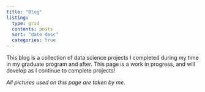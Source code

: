 ```yaml
---
title: "Blog"
listing:
  type: grid
  contents: posts
  sort: "date desc"
  categories: true
---
```


This blog is a collection of data science projects I completed during my time in my graduate program and after. This page is a work in progress, and will develop as I continue to complete projects!

*All pictures used on this page are taken by me.*
